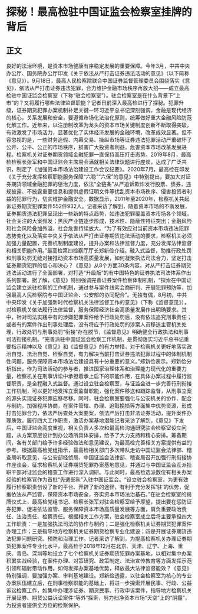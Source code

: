 # 探秘！最高检驻中国证监会检察室挂牌的背后
## 正文
良好的法治环境，是资本市场健康有序稳定发展的重要保障。今年3月，中共中央办公厅、国务院办公厅印发《关于依法从严打击证券违法活动的意见》（以下简称《意见》）。9月18日，最高人民检察院联合中国证券监督管理委员会围绕落实《意见》，依法从严打击证券违法犯罪，合力维护金融市场秩序再放大招——成立最高检驻中国证监会检察室（下称“驻会检察室”）。驻会检察室是在什么背景下“上市”的？又将履行哪些法律监督职能？记者日前深入最高检进行了探秘。犯罪升级，证券期货犯罪办案机制补足关键一环习近平总书记深刻强调，金融是现代经济的核心，关系发展和安全，要遵循市场化法治化原则，统筹做好重大金融风险防范化解工作。近年来，以注册制改革为龙头的资本市场关键制度创新不断取得突破，有效激发了市场活力，显著优化了实体经济发展的金融环境，改革成效显著。但不容忽视的是，一些财务造假、内幕交易、操纵市场等证券违法犯罪活动严重破坏了公开、公平、公正的市场秩序，损害广大投资者利益，危害资本市场改革发展进程。检察机关对证券期货领域金融犯罪一直保持高压打击态势。2019年8月，最高检检察长张军和中国证监会主席易会满就相关法律议题进行座谈，达成了广泛共识，制定了《加强资本市场法治建设工作会议纪要》。2020年7月，最高检在印发《关于充分发挥检察职能服务保障“六稳”“六保”的意见》中特别提出，要加大对证券期货领域金融犯罪的惩治力度，依法“全链条”从严追诉欺诈发行股票、债券，违规披露、不披露重要信息和提供虚假证明文件等扰乱资本市场秩序、侵害投资者利益的犯罪行为，切实维护金融安全。数据显示，2011年至2020年，检察机关共起诉证券期货犯罪案件552件932人。记者采访了解到，随着资本市场的不断发展，证券期货违法犯罪呈现出一些新的特点趋势，如违法犯罪覆盖资本市场各个领域，社会关注的大案频发；黑灰产业链逐步形成，技术性、隐蔽性特征突出；金融风险和社会风险叠加外溢，社会危害持续放大。“为了有效应对当前资本市场违法犯罪态势变化以及落实中央关于依法从严打击证券期货违法活动的要求，检察机关必须加强力量配置，完善机制制度建设，提升办案和法律监督力度，充分发挥法律监督和相关职能作用。”最高检第四检察厅厅长郑新俭介绍。融入式监督，助推行政处罚和刑事处罚无缝对接推动资本市场高质量发展，如何凝聚执法司法合力，坚定打击证券期货犯罪的信心和决心？《意见》从8个方面30条内容，对从严打击证券期货违法活动进行了全面部署，对打造“升级版”的有中国特色的证券执法司法体系作出系列部署。据了解，《意见》特别强调完善证券案件检察体制机制，“探索在中国证监会建立派驻检察的工作机制，通过参与案件线索会商研判、开展犯罪预防等，加强最高人民检察院与中国证监会、公安部的协同配合”。无独有偶，8月初，中共中央印发《关于加强新时代检察机关法律监督工作的意见》（下称《监督意见》），对检察机关依法履行法律监督，服务保障经济社会高质量发展作出明确要求。其中，针对司法实践中有的涉嫌犯罪案件给予行政处罚后，没有依法追究刑事责任；或者有的案件作出刑事处理后，没有将应予行政处罚的涉案人员移送主管机关处理，行政处罚与刑事处罚“衔接”存在脱节，《监督意见》明确健全行政执法和刑事司法衔接机制。“完善派驻中国证监会检察工作机制，是贯彻落实习近平总书记重要指示精神以及《意见》和《监督意见》的有力举措，对于检察机关更好地落实政治自觉、法治自觉、检察自觉，有力解决当前打击证券违法犯罪过程中的体制机制性问题，服务保障资本市场法治建设具有十分重要的意义。”郑新俭表示。郑新俭分析指出，作为司法活动的参与者，推进国家治理体系和治理能力现代化的重要力量，检察机关在刑事诉讼中承担着承上启下的职能作用，在具体办案过程中履行监督职责，是全程融入式监督。通过设立驻会检察室，与证监会进一步完善行刑衔接工作机制，可以更好地发挥立案监督职能，强化案件移送和跟踪监督，从刑事立案的源头实现证券犯罪应移尽移。同时，驻会检察室要强化与公安机关的协作、配合与制约，加强程序协商，在案件管辖、办理、追赃挽损等方面集中优势资源，形成打击犯罪合力，依法严厉查处大案要案，依法严厉打击非法证券活动，提升案件办理质效。履行四大工作职责，激活办案基地潜能记者采访了解到，《意见》下发后，中国证监会高度重视，相关负责人多次和最高检沟通研究驻会检察室设立问题，从方案顶层设计到办公场所具体安排，给予了大力支持和精心安排。筹备期间，各有关部门给予许多经验做法和意见建议，为最高检完善相关方案提供有益的参考。根据最高检党组指示，最高检相关部门多次带队走访中国证监会法律部、稽查局听取意见，与公安部经侦局、中国证监会法律部、稽查局召开加强行刑衔接协作座谈会，征求检察机关证券期货犯罪办案基地意见，并通过与中国证监会互派挂职干部对证监会的稽查工作进行深入调研。与此同时，最高检选派数位有相关办案经验的检察官作为首批“先遣部队”入驻中国证监会。“设立驻会检察室，为更有效履行检察职责创设了新的平台、开辟了新的途径，有利于充分发挥‘驻’的优势，促推依法从严监管，保障资本市场安全，夯实资本市场法治基石。”在驻会检察室的揭牌仪式上，最高检党组书记、检察长张军对驻会检察室给予厚望，提出要在惩防证券犯罪、促进依法监管、服务保障资本市场高质量发展等方面，肩负重要政治责任、法治责任、检察责任。根据相关工作方案，驻会检察室成立后将主要承担四大工作职责：一是加强执法司法的协作与制约；二是强化检察机关证券期货犯罪案件办理工作；三是指导地方检察机关证券期货检察专业化建设；四是开展证券期货违法犯罪问题研究、预防和治理工作。记者采访了解到，为提高检察机关办理证券期货犯罪案件专业化水平，最高检于2018年12月在北京、天津、辽宁、上海、重庆、青岛、深圳等地设立了七个检察机关证券期货犯罪办案基地，以相对集中办案积累实战经验，在案件办理、对策研究、政策制定、法治宣传教育等方面发挥示范引领和辐射带动作用。如何发挥办案基地优势，释放最大法律监督能效？《意见》特别强调，要加强办案、审判基地建设。郑新俭透露，以驻会检察室为核心的专业办案队伍建立后，在刑事检察职能的基础上，将进一步探索开展民事、行政、公益诉讼检察工作，如集中办理涉证券、期货民事、行政申诉案件，指导地方检察机关开展证券、期货公益诉讼案件“等外”探索，努力扫净资本市场“天空”上的“阴霾”，为投资者提供全方位的检察保护。